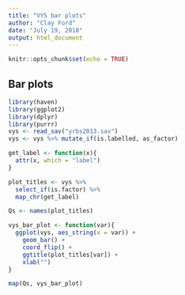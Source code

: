 ```yaml
---
title: "VYS bar plots"
author: "Clay Ford"
date: "July 19, 2018"
output: html_document
---
```


```r
knitr::opts_chunk$set(echo = TRUE)
```

## Bar plots

```r
library(haven)
library(ggplot2)
library(dplyr)
library(purrr)
vys <- read_sav("yrbs2013.sav")
vys <- vys %>% mutate_if(is.labelled, as_factor)

get_label <- function(x){
  attr(x, which = "label")
}

plot_titles <- vys %>%
  select_if(is.factor) %>%
  map_chr(get_label)

Qs <- names(plot_titles)

vys_bar_plot <- function(var){
  ggplot(vys, aes_string(x = var)) + 
    geom_bar() + 
    coord_flip() + 
    ggtitle(plot_titles[var]) +
    xlab("")
}

map(Qs, vys_bar_plot)
```


